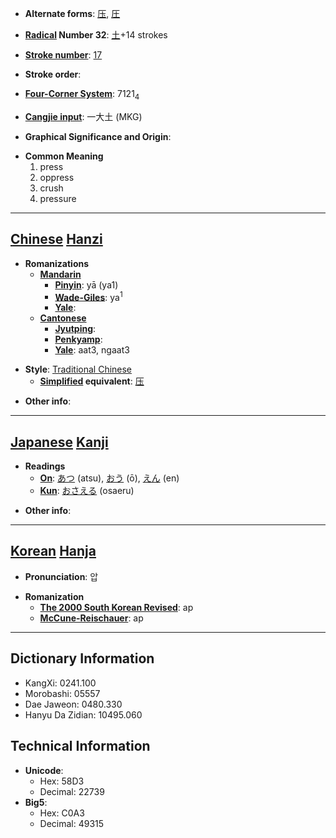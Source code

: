 * '''Alternate forms''': [[压]], [[圧]]

* '''[[Wiktionary:Chinese radical index| Radical]] Number 32''': [[Wiktionary:Chinese radical index 土|土]]+14 strokes

* '''[[Wiktionary:Chinese total strokes index|Stroke number]]''': [[Wiktionary:Chinese total strokes index 17|17]]

* '''Stroke order''': 

* '''[[Wiktionary:Chinese four corner index|Four-Corner System]]''': 7121<sub>4</sub>

* '''[[Wiktionary:Chinese Cangjie index|Cangjie input]]''': 一大土 (MKG)

* '''Graphical Significance and Origin''': 

* '''Common Meaning'''
*#press
*# oppress
*# crush
*# pressure


----

== [[Chinese]] [[Hanzi]] ==

* '''Romanizations'''
** '''[[Mandarin]]'''
*** '''[[Pinyin]]''': yā (ya1)
*** '''[[Wade-Giles]]''': ya<sup>1</sup>
*** '''[[Yale]]''': 
** '''[[Cantonese]]'''
*** '''[[Jyutping]]''':
*** '''[[Penkyamp]]''': 
*** '''[[Yale]]''': aat3, ngaat3

* '''Style''': [[Traditional Chinese]] 
** '''[[Simplified Chinese|Simplified]] equivalent''': [[压]]

* '''Other info''': 

----

== [[Japanese]] [[Kanji]] ==

* '''Readings'''
** '''[[On]]''': [[あつ]] (atsu), [[おう]] (ō), [[えん]] (en)
** '''[[Kun]]''': [[おさえる]] (osaeru)

* '''Other info''':  

----

== [[Korean]] [[Hanja]] ==

* '''Pronunciation''': 압

* '''Romanization'''
** '''[[The 2000 South Korean Revised Romanization|The 2000 South Korean Revised]]''': ap
** '''[[McCune-Reischauer]]''': ap

----

== Dictionary Information ==

* KangXi: 0241.100
* Morobashi: 05557
* Dae Jaweon: 0480.330
* Hanyu Da Zidian: 10495.060

== Technical Information ==

* '''Unicode''':
** Hex: 58D3
** Decimal: 22739
* '''Big5''':
** Hex: C0A3
** Decimal: 49315